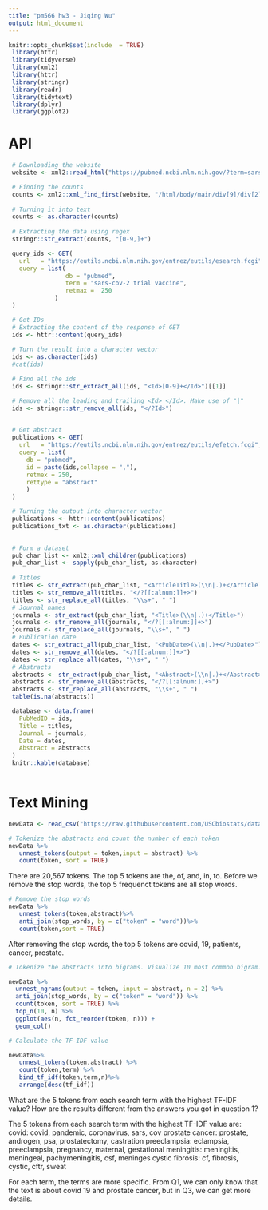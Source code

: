 ```yaml
---
title: "pm566 hw3 - Jiqing Wu"
output: html_document
---
```


```r

knitr::opts_chunk$set(include  = TRUE)
 library(httr)
 library(tidyverse)
 library(xml2)
 library(httr)
 library(stringr)
 library(readr)
 library(tidytext)
 library(dplyr)
 library(ggplot2)

```

# API 

```r

 # Downloading the website
 website <- xml2::read_html("https://pubmed.ncbi.nlm.nih.gov/?term=sars-cov-2+trial+vaccine")

 # Finding the counts
 counts <- xml2::xml_find_first(website, "/html/body/main/div[9]/div[2]/div[2]/div[1]/span")
 
 # Turning it into text
 counts <- as.character(counts)
 
 # Extracting the data using regex
 stringr::str_extract(counts, "[0-9,]+")

```

```r

 query_ids <- GET(
   url   = "https://eutils.ncbi.nlm.nih.gov/entrez/eutils/esearch.fcgi",
   query = list(
                db = "pubmed",
                term = "sars-cov-2 trial vaccine",
                retmax =  250
             )
 )

 # Get IDs
 # Extracting the content of the response of GET
 ids <- httr::content(query_ids)
 
 # Turn the result into a character vector
 ids <- as.character(ids)
 #cat(ids)

 # Find all the ids 
 ids <- stringr::str_extract_all(ids, "<Id>[0-9]+</Id>")[[1]]

 # Remove all the leading and trailing <Id> </Id>. Make use of "|"
 ids <- stringr::str_remove_all(ids, "</?Id>")
 
```

```r

 # Get abstract
 publications <- GET(
   url   = "https://eutils.ncbi.nlm.nih.gov/entrez/eutils/efetch.fcgi",
   query = list(
     db = "pubmed",
     id = paste(ids,collapse = ","),
     retmex = 250,
     rettype = "abstract"
     )
 )

 # Turning the output into character vector
 publications <- httr::content(publications)
 publications_txt <- as.character(publications)
 
```

```r

 # Form a dataset
 pub_char_list <- xml2::xml_children(publications)
 pub_char_list <- sapply(pub_char_list, as.character)
 
 # Titles
 titles <- str_extract(pub_char_list, "<ArticleTitle>(\\n|.)+</ArticleTitle>")
 titles <- str_remove_all(titles, "</?[[:alnum:]]+>")
 titles <- str_replace_all(titles, "\\s+", " ")
 # Journal names
 journals <- str_extract(pub_char_list, "<Title>(\\n|.)+</Title>")
 journals <- str_remove_all(journals, "</?[[:alnum:]]+>")
 journals <- str_replace_all(journals, "\\s+", " ")
 # Publication date
 dates <- str_extract_all(pub_char_list, "<PubDate>(\\n|.)+</PubDate>")
 dates <- str_remove_all(dates, "</?[[:alnum:]]+>")
 dates <- str_replace_all(dates, "\\s+", " ")
 # Abstracts 
 abstracts <- str_extract(pub_char_list, "<Abstract>(\\n|.)+</Abstract>")
 abstracts <- str_remove_all(abstracts, "</?[[:alnum:]]+>")
 abstracts <- str_replace_all(abstracts, "\\s+", " ")
 table(is.na(abstracts))

 database <- data.frame(
   PubMedID = ids,
   Title = titles,
   Journal = journals,
   Date = dates,
   Abstract = abstracts
 )
 knitr::kable(database)
 
```

# Text Mining 

```r

newData <- read_csv("https://raw.githubusercontent.com/USCbiostats/data-science-data/master/03_pubmed/pubmed.csv")

```

```r

# Tokenize the abstracts and count the number of each token
newData %>%
   unnest_tokens(output = token,input = abstract) %>%
   count(token, sort = TRUE)

```

There are 20,567 tokens. The top 5 tokens are the, of, and, in, to. Before we remove the stop words, the top 5 frequenct tokens are all stop words. 

```r

# Remove the stop words
newData %>%
   unnest_tokens(token,abstract)%>%
   anti_join(stop_words, by = c("token" = "word"))%>%
   count(token,sort = TRUE)

```

After removing the stop words, the top 5 tokens are covid, 19, patients, cancer, prostate.

```r

# Tokenize the abstracts into bigrams. Visualize 10 most common bigram.

newData %>%
  unnest_ngrams(output = token, input = abstract, n = 2) %>%
  anti_join(stop_words, by = c("token" = "word")) %>%
  count(token, sort = TRUE) %>%
  top_n(10, n) %>%
  ggplot(aes(n, fct_reorder(token, n))) +
  geom_col()

```

```r

# Calculate the TF-IDF value 

newData%>% 
   unnest_tokens(token,abstract) %>% 
   count(token,term) %>% 
   bind_tf_idf(token,term,n)%>% 
   arrange(desc(tf_idf))

```

What are the 5 tokens from each search term with the highest TF-IDF value? How are the results different from the answers you got in question 1?

The 5 tokens from each search term with the highest TF-IDF value are: 
covid: covid, pandemic, coronavirus, sars, cov
prostate cancer: prostate, androgen, psa, prostatectomy, castration
preeclampsia: eclampsia, preeclampsia, pregnancy, maternal, gestational
meningitis: meningitis, meningeal, pachymeningitis, csf, meninges
cystic fibrosis: cf, fibrosis, cystic, cftr, sweat

For each term, the terms are more specific. From Q1, we can only know that the text is about covid 19 and prostate cancer, but in Q3, we can get more details.  








